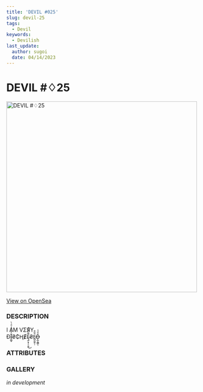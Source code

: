 ```yaml
---
title: 'DEVIL #025'
slug: devil-25
tags:
  - Devil
keywords:
  - Devilish
last_update:
  author: sugoi
  date: 04/14/2023
---
```



# DEVIL #♢25

<img src='https://nft-cdn.alchemy.com/eth-mainnet/50e672a70378aeeec3557d841dfd112f' alt='DEVIL #♢25' width='500' />

[View on OpenSea](https://opensea.io/assets/ethereum/0x231EDa2D0E36E5254515B7625D1201f7b4617cf4/26)

### DESCRIPTION

I ΛM VΣЯY  
ĐḬ̶̲̬͊̒͂͂̈̉͑̑͗̀₴₵ⱧɆĘ̴̼͕̘̹̠̱̱̅͂̏͛̒́͜₴Ė̷̪̯̰̯̠̹͂̑̑D̶̞̲͔̪͇̖̐̆̉̇

### ATTRIBUTES

<AttributeTag traitType='HUMANITY' value='UNKNOWN' />
<AttributeTag traitType='NATURE' value='UNKNOWN' />
<AttributeTag traitType='TYPE' value='DEVIL' />
<AttributeTag traitType='SUBTYPE' value='ABSURDIAN' />

### GALLERY

_in development_
